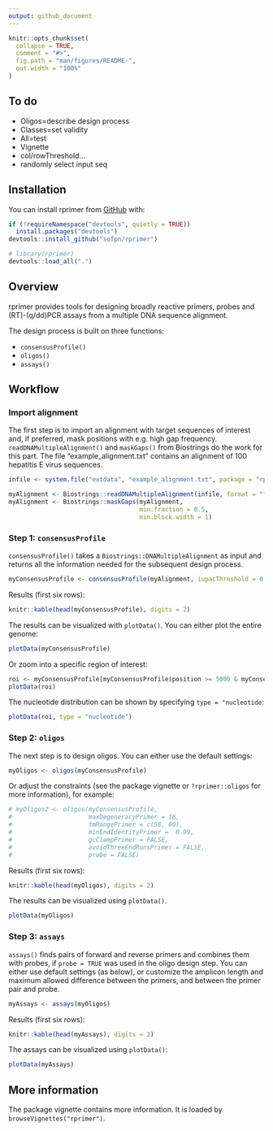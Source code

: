 ```yaml
---
output: github_document
---
```


<!-- README.md is generated from README.Rmd. Please edit that file -->

  <!-- badges: start -->
  <!-- badges: end -->

```r
knitr::opts_chunk$set(
  collapse = TRUE,
  comment = "#>",
  fig.path = "man/figures/README-",
  out.width = "100%"
)
```

## To do

* Oligos=describe design process 
* Classes=set validity
* All=test
* Vignette
* col/rowThreshold...
* randomly select input seq

## Installation

You can install rprimer from [GitHub](https://github.com/) with:

  ``` r
if (!requireNamespace("devtools", quietly = TRUE))
    install.packages("devtools")
devtools::install_github("sofpn/rprimer")
```
``` r
# library(rprimer)
devtools::load_all(".")
```

## Overview 

rprimer provides tools for designing broadly reactive primers, probes and (RT)-(q/dd)PCR assays from a multiple DNA sequence alignment. 

The design process is built on three functions:

* `consensusProfile()`
* `oligos()` 
* `assays()`

## Workflow 

### Import alignment

The first step is to import an alignment with target sequences of interest and, if preferred, mask positions with e.g. high gap frequency. `readDNAMultipleAlignment()` and `maskGaps()` from Biostrings do the work for this part. The file "example_alignment.txt" contains an alignment of 100 hepatitis E virus sequences. 

```r
infile <- system.file("extdata", "example_alignment.txt", package = "rprimer")

myAlignment <- Biostrings::readDNAMultipleAlignment(infile, format = "fasta")
myAlignment <- Biostrings::maskGaps(myAlignment, 
                                    min.fraction = 0.5, 
                                    min.block.width = 1) 
```

### Step 1: `consensusProfile` 

`consensusProfile()` takes a `Biostrings::DNAMultipleAlignment` as input and returns all the information needed for the subsequent design process.

```r
myConsensusProfile <- consensusProfile(myAlignment, iupacThreshold = 0.05)
```

Results (first six rows):

```r
knitr::kable(head(myConsensusProfile), digits = 2)
```

The results can be visualized with `plotData()`. You can either plot the entire genome:

```r
plotData(myConsensusProfile)
```

Or zoom into a specific region of interest: 

```r
roi <- myConsensusProfile[myConsensusProfile$position >= 5000 & myConsensusProfile$position <= 5050, ]
plotData(roi)
```

The nucleotide distribution can be shown by specifying `type = "nucleotide`:

```r
plotData(roi, type = "nucleotide")
```

### Step 2: `oligos`

The next step is to design oligos. You can either use the default settings: 

``` r
myOligos <- oligos(myConsensusProfile)
```

Or adjust the constraints (see the package vignette or `?rprimer::oligos` for more information), for example: 

``` r
# myOligos2 <- oligos(myConsensusProfile, 
#                     maxDegeneracyPrimer = 16,
#                     tmRangePrimer = c(58, 60),
#                     minEndIdentityPrimer =  0.99,
#                     gcClampPrimer = FALSE,
#                     avoidThreeEndRunsPrimer = FALSE,
#                     probe = FALSE)
```

Results (first six rows): 

```r
knitr::kable(head(myOligos), digits = 2)
```

The results can be visualized using `plotData()`. 

```r
plotData(myOligos)
```

### Step 3: `assays`

`assays()` finds pairs of forward and reverse primers and combines them with probes, if `probe = TRUE` was used in the oligo design step. You can either use default settings (as below), or customize the amplicon length and maximum allowed difference between the primers, and between the primer pair and probe. 

```r
myAssays <- assays(myOligos)
```

Results (first six rows):

```r
knitr::kable(head(myAssays), digits = 2)
```

The assays can be visualized using `plotData()`: 

```r
plotData(myAssays)
```

## More information

The package vignette contains more information. It is loaded by `browseVignettes("rprimer")`.
